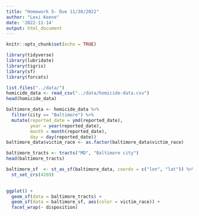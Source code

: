 ```yaml
---
title: "Homework 5- Due 11/30/2022"
author: "Lexi Keene"
date: '2022-11-14'
output: html_document
---
```


```r
knitr::opts_chunk$set(echo = TRUE)

library(tidyverse)
library(lubridate)
library(tigris)
library(sf)
library(forcats)
```

```r
list.files("../data/")
homicide_data <- read_csv("../data/homicide-data.csv")
head(homicide_data)
```

```r
baltimore_data <- homicide_data %>% 
  filter(city == "Baltimore") %>% 
  mutate(reported_date = ymd(reported_date),
         year = year(reported_date),
         month = month(reported_date),
         day = day(reported_date)) 
baltimore_data$victim_race <- as.factor(baltimore_data$victim_race)
```

```r
baltimore_tracts <- tracts("MD", "Baltimore city")
head(baltimore_tracts)

baltimore_sf  <- st_as_sf(baltimore_data, coords = c("lon", "lat")) %>% 
  st_set_crs(4269)
  
```


```r
ggplot() +
  geom_sf(data = baltimore_tracts) +
  geom_sf(data = baltimore_sf, aes(color = victim_race)) +
  facet_wrap(~ disposition)
```
